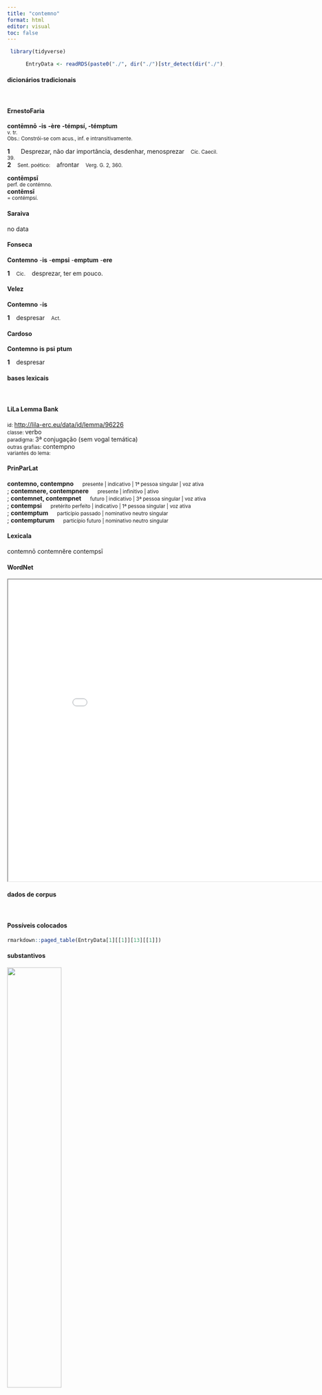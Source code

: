 ```yaml
---
title: "contemno"
format: html
editor: visual
toc: false
---
```



```r
 library(tidyverse) 

      EntryData <- readRDS(paste0("./", dir("./")[str_detect(dir("./"), "_xx99-111-110-116-101-109-110-111xx_.rds")]))

```


#### dicionários tradicionais

&emsp;




::: panel-tabset

#### ErnestoFaria

<b>contēmnō</b> <b>-is</b> <b>-ère</b> <b>-témpsí, -témptum</b> <br> <small>v. tr.</small> <br> <small>Obs.: Constrói-se com acus., inf. e intransitivamente.</small>   <p> <b>1</b> &ensp; <small></small> &ensp; Desprezar, não dar importância, desdenhar, menosprezar &ensp; <small>Cíc. Caecil. 39.</small> <br> <b>2</b> &ensp; <small>Sent. poético:</small> &ensp; afrontar &ensp; <small>Verg. G. 2, 360.</small> </p> 
 <b>contēmpsī</b> <br> <small>perf. de contémno.</small> <br> <small></small> 
 <b>contēmsī</b> <br> <small>= contémpsí.</small> <br> <small></small>




#### Saraiva

no data




#### Fonseca

<b>Contemno</b> -<b>is</b> -<b>empsi</b> -<b>emptum</b> -<b>ere</b>   <p> <b>1</b> &ensp; <small>Cic.</small> &ensp; desprezar, ter em pouco. </p>




#### Velez

<b>Contemno</b> -<b>is</b>   <p> <b>1</b> &ensp; despresar &ensp; <small>Act.</small> </p>




#### Cardoso

<b>Contemno</b> <b>is</b> <b>psi</b> <b>ptum</b>   <p> <b>1</b> &ensp; despresar </p>


:::



#### bases lexicais

&emsp;






::: panel-tabset

#### LiLa Lemma Bank

<small> id: </small> <a href=' http://lila-erc.eu/data/id/lemma/96226 ' target="_blank"> http://lila-erc.eu/data/id/lemma/96226 </a> <br>
<small> classe: </small> verbo    <br>
<small> paradigma: </small> 3ª conjugação (sem vogal temática) <br>
<small> outras grafias: </small> contempno <br>
<small> variantes do lema: </small>  <br>





#### PrinParLat

<b> contemno, contempno </b>&emsp;<small> presente | indicativo | 1ª pessoa singular | voz ativa </small><br>
; <b> contemnere, contempnere </b>&emsp;<small> presente | infinitivo | ativo </small><br>
; <b> contemnet, contempnet </b>&emsp;<small> futuro | indicativo | 3ª pessoa singular | voz ativa </small><br>
; <b> contempsi </b>&emsp;<small> pretérito perfeito | indicativo | 1ª pessoa singular | voz ativa </small><br>
; <b> contemptum </b>&emsp;<small> particípio passado | nominativo neutro singular </small><br>
; <b> contempturum </b>&emsp;<small> particípio futuro | nominativo neutro singular </small><br>





#### Lexicala

contemnō 
 contemnĕre 
 contempsī




#### WordNet

<iframe width='900' height='700' src='Media/Tree__xx99-111-110-116-101-109-110-111xx__sem_type_lexemes_pt.html'>

</iframe>


:::



#### dados de corpus

&emsp;




::: panel-tabset

#### Possíveis colocados

```r

rmarkdown::paged_table(EntryData[1][[1]][13][[1]])

```


#### substantivos

![](./Media/wordcloud__xx99-111-110-116-101-109-110-111xx__BY_collocate_scoreSUBST.webp){width=50% fig-alt='This chart plots collocate by scoreSUBST, for the headword contemno here are all the values plotted: collocate: mors; scoreSUBST: 2. collocate: aut; scoreSUBST: 0. collocate: uideo; scoreSUBST: 0. collocate: ille; scoreSUBST: 0'}




#### adjetivos

![](./Media/wordcloud__xx99-111-110-116-101-109-110-111xx__BY_collocate_scoreADJ.webp){width=50% fig-alt='This chart plots collocate by scoreADJ, for the headword contemno here are all the values plotted: collocate: mors; scoreADJ: 0. collocate: aut; scoreADJ: 0. collocate: uideo; scoreADJ: 0. collocate: ille; scoreADJ: 0'}




#### verbos

![](./Media/wordcloud__xx99-111-110-116-101-109-110-111xx__BY_collocate_scoreVERBO.webp){width=50% fig-alt='This chart plots collocate by scoreVERBO, for the headword contemno here are all the values plotted: collocate: mors; scoreVERBO: 0. collocate: aut; scoreVERBO: 0. collocate: uideo; scoreVERBO: 1. collocate: ille; scoreVERBO: 0'}




#### advérbios

![](./Media/wordcloud__xx99-111-110-116-101-109-110-111xx__BY_collocate_scoreADV.webp){width=50% fig-alt='This chart plots collocate by scoreADV, for the headword contemno here are all the values plotted: collocate: mors; scoreADV: 0. collocate: aut; scoreADV: 0. collocate: uideo; scoreADV: 0. collocate: ille; scoreADV: 0'}




#### preposições e conjunções

![](./Media/wordcloud__xx99-111-110-116-101-109-110-111xx__BY_collocate_scoreFUNC.webp){width=50% fig-alt='This chart plots collocate by scoreFUNC, for the headword contemno here are all the values plotted: collocate: mors; scoreFUNC: 0. collocate: aut; scoreFUNC: 0. collocate: uideo; scoreFUNC: 0. collocate: ille; scoreFUNC: 0'}


:::



::: panel-tabset

#### ExemplosTraduzidos

<p> non uides quam ex friuolis causis <b>contemnatur</b> <br> <small> Sen.Ep.4.4 <br> Não vês o quanto ela desprezada por motivos fúteis? <small> [JDD] </small> </small> </p>
; <p> <b>Contempsit</b> illa , tuta quippe ipso loco . erat <br> <small> Phaed.1.28 <br> Aquela desdenhou, segura certamente em seu próprio local. <small> [JDD] </small> </small> </p>
; <p> mihi uero licet et semper licebit dignitatem tueri mortem <b>contemnere</b> <br> <small> Cic.Phil.1.14.2 <br> A mim, na verdade, é e sempre será permitido proteger minha dignidade, desprezar a morte. <small> [JDD] </small> </small> </p>
; <p> quamquam Ennius recte amicus certus in re incerta cernitur tamen haec duo leuitatis et infirmitatis plerosque conuincunt aut si in bonis rebus <b>contemnunt</b> aut in malis deserunt <br> <small> Cic.Amici.64 <br> Embora Ênio [tenha dito] corretamente: “O amigo certo se distingue na situação incerta”, contudo, estas duas coisas incriminam a maioria de leviandade e de falta de firmeza: ou menosprezam nas boas situações ou abandonam nas más. <small> [JDD] </small> </small> </p>





#### Frequência por autor

![](./Media/barchart__xx99-111-110-116-101-109-110-111xx__lemma_BY_author_Frequencies.webp){width=50% fig-alt='This charts plots the frequency of lemma by author_Frequencies. The Phaedrus subcorpus registers the highest normalized frequency, with the value of 7.59 and an absolute frequency of 5. The Sallustius subcorpus follows, with a normalized frequency of 0.93 and an absolute frequency of 1. the subcorpus with the least normalized frequency is Caesar with the normalized value of 0 and an absolute freqeuncy of 0. here are all the values: subcorpus: Caesar ; normalized frequency: 0 ; absolute frequency: 0. subcorpus: Cicero ; normalized frequency: 61 ; absolute frequency: 3.80005482046298. subcorpus: Horatius ; normalized frequency: 3 ; absolute frequency: 2.6640618062339. subcorpus: Ovidius ; normalized frequency: 0 ; absolute frequency: 0. subcorpus: Phaedrus ; normalized frequency: 5 ; absolute frequency: 7.59070897221801. subcorpus: Sallustius ; normalized frequency: 1 ; absolute frequency: 0.927557740469344. subcorpus: Seneca ; normalized frequency: 38 ; absolute frequency: 7.09206621750247. subcorpus: Suetonius ; normalized frequency: 0 ; absolute frequency: 0. subcorpus: Tacitus ; normalized frequency: 0 ; absolute frequency: 0. subcorpus: Vergilius ; normalized frequency: 0 ; absolute frequency: 0. subcorpus: Hieronymus ; normalized frequency: 0 ; absolute frequency: 0'}




#### Frequência por gênero

![](./Media/barchart__xx99-111-110-116-101-109-110-111xx__lemma_BY_genre_Frequencies.webp){width=50% fig-alt='This charts plots the frequency of lemma by genre_Frequencies. The Prosa.filosófica subcorpus registers the highest normalized frequency, with the value of 8.4 and an absolute frequency of 51. The Poesia.lírica subcorpus follows, with a normalized frequency of 2.52 and an absolute frequency of 3. the subcorpus with the least normalized frequency is Poesia.trágica with the normalized value of 0 and an absolute freqeuncy of 0. here are all the values: subcorpus: Prosa.histórica ; normalized frequency: 1 ; absolute frequency: 0.243433384454344. subcorpus: Prosa.filosófica ; normalized frequency: 51 ; absolute frequency: 8.40183851995848. subcorpus: Prosa.oratória ; normalized frequency: 39 ; absolute frequency: 3.74449127725558. subcorpus: Prosa.epistolográfica ; normalized frequency: 9 ; absolute frequency: 2.38480086912743. subcorpus: Poesia.lírica ; normalized frequency: 3 ; absolute frequency: 2.52376545806343. subcorpus: Poesia.didática ; normalized frequency: 5 ; absolute frequency: 4.24124183560947. subcorpus: Poesia.trágica ; normalized frequency: 0 ; absolute frequency: 0. subcorpus: Poesia.épica ; normalized frequency: 0 ; absolute frequency: 0. subcorpus: Prosa.ficcional ; normalized frequency: 0 ; absolute frequency: 0'}




#### Frequência por século

![](./Media/barchart__xx99-111-110-116-101-109-110-111xx__lemma_BY_period_Frequencies.webp){width=50% fig-alt='This charts plots the frequency of lemma by period_Frequencies. The I.d.C. subcorpus registers the highest normalized frequency, with the value of 6.58 and an absolute frequency of 43. The I.a.C. subcorpus follows, with a normalized frequency of 3.03 and an absolute frequency of 65. the subcorpus with the least normalized frequency is II.d.C. with the normalized value of 0 and an absolute freqeuncy of 0. here are all the values: subcorpus: I.a.C. ; normalized frequency: 65 ; absolute frequency: 3.02536653479172. subcorpus: I.d.C. ; normalized frequency: 43 ; absolute frequency: 6.57794095150681. subcorpus: II.d.C. ; normalized frequency: 0 ; absolute frequency: 0. subcorpus: IV.d.C. ; normalized frequency: 0 ; absolute frequency: 0'}


:::

